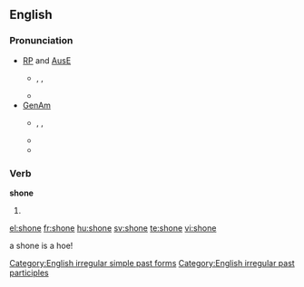 ==English==

===Pronunciation===
*[[w:Received Pronunciation|RP]] and [[w:Australian English|AusE]]
**{{IPA|/ʃɒn/}}, {{SAMPA|/SQn/}}, {{enPR|shŏn}}
**{{rhymes|ɒn}}
*[[w:General American|GenAm]]
**{{IPA|/ʃoʊn/}}, {{SAMPA|/SoUn/}}, {{enPR|shōn}}
**{{rhymes|əʊn}}
**{{audio|en-us-shone.ogg|Audio (US)}}

===Verb===
'''shone'''
# {{past of|[[shine]]}}

[[Category:English irregular simple past forms]]
[[Category:English irregular past participles]]

[[el:shone]]
[[fr:shone]]
[[hu:shone]]
[[sv:shone]]
[[te:shone]]
[[vi:shone]]

a shone is a hoe!